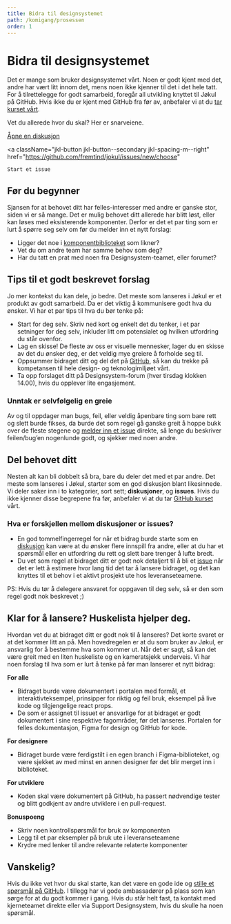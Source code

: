 ```yaml
---
title: Bidra til designsystemet
path: /komigang/prosessen
order: 1
---
```


# Bidra til designsystemet

Det er mange som bruker designsystemet vårt. Noen er godt kjent med det, andre har vært litt innom det, mens noen ikke kjenner til det i det hele tatt. For å tilrettelegge for godt samarbeid, foregår all utvikling knyttet til Jøkul på GitHub. Hvis ikke du er kjent med GitHub fra før av, anbefaler vi at du [tar kurset vårt](https://www.figma.com/proto/HOmcpKHfjHnS9f8397hfxU/Github-for-Designere?page-id=0%3A1&node-id=1%3A2&viewport=260%2C48%2C0.1&scaling=scale-down-width&starting-point-node-id=1%3A2).

<p className="jkl-small jkl-spacing-s--bottom">Vet du allerede hvor du skal? Her er snarveiene.</p>

<a className="jkl-button jkl-button--primary jkl-spacing-m--right" href="https://github.com/fremtind/jokul/discussions">
    Åpne en diskusjon
</a>

<a
    className="jkl-button jkl-button--secondary jkl-spacing-m--right"
    href="https://github.com/fremtind/jokul/issues/new/choose"
>
    Start et issue
</a>

## Før du begynner

Sjansen for at behovet ditt har felles-interesser med andre er ganske stor, siden vi er så mange. Det er mulig behovet ditt allerede har blitt løst, eller kan løses med eksisterende komponenter. Derfor er det et par ting som er lurt å spørre seg selv om før du melder inn et nytt forslag:

-   Ligger det noe i [komponentbiblioteket](https://jokul.fremtind.no/komponenter/accordion) som likner?
-   Vet du om andre team har samme behov som deg?
-   Har du tatt en prat med noen fra Designsystem-teamet, eller forumet?

<PortalImage
    src="/assets/kom-i-gang/bidra-figma-components.png"
    caption="Bredde i komponentbiblioteket: Vi ønsker å dekke funksjonelle behov gjennom felles komponenter så langt det rekker, derfor er det lurt å sjekke hva som finnes før man eventuelt lager noe nytt."
/>

## Tips til et godt beskrevet forslag

Jo mer kontekst du kan dele, jo bedre. Det meste som lanseres i Jøkul er et produkt av godt samarbeid. Da er det viktig å kommunisere godt hva du ønsker. Vi har et par tips til hva du bør tenke på:

-   Start for deg selv. Skriv ned kort og enkelt det du tenker, i et par setninger for deg selv, inkluder litt om potensialet og hvilken utfordring du står ovenfor.
-   Lag en skisse! De fleste av oss er visuelle mennesker, lager du en skisse av det du ønsker deg, er det veldig mye greiere å forholde seg til.
-   Oppsummer bidraget ditt og del det på [GitHub](https://github.com/fremtind/jokul/discussions), så kan du trekke på kompetansen til hele design- og teknologimiljøet vårt.
-   Ta opp forslaget ditt på Designsystem-forum (hver tirsdag klokken 14.00), hvis du opplever lite engasjement.

### Unntak er selvfølgelig en greie

Av og til oppdager man bugs, feil, eller veldig åpenbare ting som bare rett og slett burde fikses, da burde det som regel gå ganske greit å hoppe bukk over de fleste stegene og [melder inn et issue](https://github.com/fremtind/jokul/issues/new?assignees=&labels=%F0%9F%90%9D+bug&template=feilmelding.md&title=Feil%3A+) direkte, så lenge du beskriver feilen/bug’en nogenlunde godt, og sjekker med noen andre.

<PortalImage
    src="/assets/kom-i-gang/bidra-forslag.png"
    caption="Detaljerte forslag: Ved å utbrodere forslaget ditt med formål, utfordringer og egen tilnærming til hvordan du vil løse utfordringen eller behovet du har støtt på, er det enklere for andre å hjelpe til."
/>

## Del behovet ditt

Nesten alt kan bli dobbelt så bra, bare du deler det med et par andre. Det meste som lanseres i Jøkul, starter som en god diskusjon blant likesinnede. Vi deler saker inn i to kategorier, sort sett; **diskusjoner**, og **issues**. Hvis du ikke kjenner disse begrepene fra før, anbefaler vi at du tar [GitHub kurset](https://www.figma.com/proto/HOmcpKHfjHnS9f8397hfxU/Github-for-Designere?page-id=0%3A1&node-id=1%3A2&viewport=260%2C48%2C0.1&scaling=scale-down-width&starting-point-node-id=1%3A2) vårt.

### Hva er forskjellen mellom diskusjoner or issues?

-   En god tommelfingerregel for når et bidrag burde starte som en [diskusjon](https://github.com/fremtind/jokul/discussions) kan være at du ønsker flere innspill fra andre, eller at du har et spørsmål eller en utfordring du rett og slett bare trenger å lufte bredt.
-   Du vet som regel at bidraget ditt er godt nok detaljert til å bli et [issue](https://github.com/fremtind/jokul/issues/new/choose) når det er lett å estimere hvor lang tid det tar å lansere bidraget, og det kan knyttes til et behov i et aktivt prosjekt ute hos leveranseteamene.

<p className="jkl-small jkl-spacing-s--bottom">
    PS: Hvis du tør å delegere ansvaret for oppgaven til deg selv, så er den som regel godt nok beskrevet ;)
</p>

<PortalImage
    src="/assets/kom-i-gang/bidra-discussions.png"
    caption="Samskaping: Ved å åpne opp forslagene våre til alle som jobber med designsystemet, kan vi trekke på bredden av kompetansen til alle i design og teknologimiljøet i organisasjonen."
/>

## Klar for å lansere? Huskelista hjelper deg.

Hvordan vet du at bidraget ditt er godt nok til å lanseres? Det korte svaret er at det kommer litt an på. Men hovedregelen er at du som bruker av Jøkul, er ansvarlig for å bestemme hva som kommer ut. Når det er sagt, så kan det være greit med en liten huskeliste og en kameratsjekk underveis. Vi har noen forslag til hva som er lurt å tenke på før man lanserer et nytt bidrag:

**For alle**

-   Bidraget burde være dokumentert i portalen med formål, et interaktivteksempel, prinsipper for riktig og feil bruk, eksempel på live kode og tilgjengelige react props.
-   De som er assignet til issuet er ansvarlige for at bidraget er godt dokumentert i sine respektive fagområder, før det lanseres. Portalen for felles dokumentasjon, Figma for design og GitHub for kode.

**For designere**

-   Bidraget burde være ferdigstilt i en egen branch i Figma-biblioteket, og være sjekket av med minst en annen designer før det blir merget inn i biblioteket.

**For utviklere**

-   Koden skal være dokumentert på GitHub, ha passert nødvendige tester og blitt godkjent av andre utviklere i en pull-request.

**Bonuspoeng**

-   Skriv noen kontrollspørsmål for bruk av komponenten
-   Legg til et par eksempler på bruk ute i leveranseteamene
-   Krydre med lenker til andre relevante relaterte komponenter

## Vanskelig?

Hvis du ikke vet hvor du skal starte, kan det være en gode ide og [stille et spørsmål på GitHub](https://github.com/fremtind/jokul/discussions/categories/spørsmål-og-svar). I tillegg har vi gode ambassadører på plass som kan sørge for at du godt kommer i gang. Hvis du står helt fast, ta kontakt med kjerneteamet direkte eller via Support Designsystem, hvis du skulle ha noen spørsmål.

